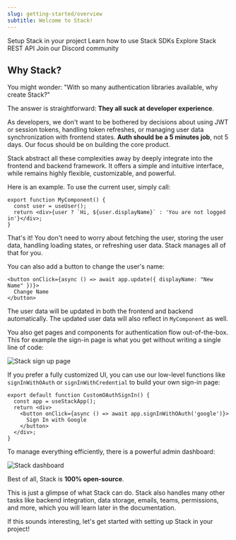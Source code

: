 ```yaml
---
slug: getting-started/overview
subtitle: Welcome to Stack!
---
```


<CardGroup>
    <Card 
        title="Setup Guide"
        icon="fa-regular fa-play" 
        href="./setup.mdx"
    >
      Setup Stack in your project
    </Card>
    <Card 
        title="SDK Reference"
        icon="fa-regular fa-file-lines" 
        href="../sdk/user.mdx"
    >
      Learn how to use Stack SDKs
    </Card>
    <Card 
        title="API Reference"
        icon="fa-solid fa-code" 
        href="/rest-api"
    >
      Explore Stack REST API
    </Card>
    <Card 
        title="Discord"
        icon="fa-brands fa-discord"
        href="https://discord.stack-auth.com"
    >
      Join our Discord community
    </Card>
</CardGroup>

## Why Stack?

You might wonder: "With so many authentication libraries available, why create Stack?"

The answer is straightforward: **They all suck at developer experience**.

As developers, we don't want to be bothered by decisions about using JWT or session tokens, handling token refreshes, or managing user data synchronization with frontend states. **Auth should be a 5 minutes job**, not 5 days. Our focus should be on building the core product.

Stack abstract all these complexities away by deeply integrate into the frontend and backend framework. It offers a simple and intuitive interface, while remains highly flexible, customizable, and powerful.

Here is an example. To use the current user, simply call:
  
```tsx
export function MyComponent() {
  const user = useUser();
  return <div>{user ? `Hi, ${user.displayName}` : 'You are not logged in'}</div>;
}
```

That's it! You don't need to worry about fetching the user, storing the user data, handling loading states, or refreshing user data. Stack manages all of that for you.

You can also add a button to change the user's name:

```tsx
<button onClick={async () => await app.update({ displayName: "New Name" })}>
  Change Name
</button>
```
The user data will be updated in both the frontend and backend automatically. The updated user data will also reflect in `MyComponent` as well.

You also get pages and components for authentication flow out-of-the-box. This for example the sign-in page is what you get without writing a single line of code:

![Stack sign up page](../imgs/signup-page.png)

If you prefer a fully customized UI, you can use our low-level functions like `signInWithOAuth` or `signInWithCredential` to build your own sign-in page:

```tsx
export default function CustomOAuthSignIn() {
  const app = useStackApp();
  return <div>
    <button onClick={async () => await app.signInWithOAuth('google')}>
      Sign In with Google
    </button>
  </div>;
}
```

To manage everything efficiently, there is a powerful admin dashboard:

![Stack dashboard](../imgs/dashboard.png)

Best of all, Stack is **100% open-source**.

This is just a glimpse of what Stack can do. Stack also handles many other tasks like backend integration, data storage, emails, teams, permissions, and more, which you will learn later in the documentation.

If this sounds interesting, let's get started with setting up Stack in your project!
